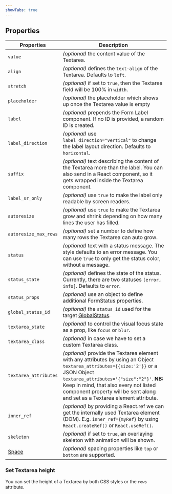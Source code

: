 ```yaml
---
showTabs: true
---
```


## Properties

| Properties                                  | Description                                                                                                                                                                                                                                                                                                |
| ------------------------------------------- | ---------------------------------------------------------------------------------------------------------------------------------------------------------------------------------------------------------------------------------------------------------------------------------------------------------- |
| `value`                                     | _(optional)_ the content value of the Textarea.                                                                                                                                                                                                                                                            |
| `align`                                     | _(optional)_ defines the `text-align` of the Textarea. Defaults to `left`.                                                                                                                                                                                                                                 |
| `stretch`                                   | _(optional)_ if set to `true`, then the Textarea field will be 100% in `width`.                                                                                                                                                                                                                            |
| `placeholder`                               | _(optional)_ the placeholder which shows up once the Textarea value is empty                                                                                                                                                                                                                               |
| `label`                                     | _(optional)_ prepends the Form Label component. If no ID is provided, a random ID is created.                                                                                                                                                                                                              |
| `label_direction`                           | _(optional)_ use `label_direction="vertical"` to change the label layout direction. Defaults to `horizontal`.                                                                                                                                                                                              |
| `suffix`                                    | _(optional)_ text describing the content of the Textarea more than the label. You can also send in a React component, so it gets wrapped inside the Textarea component.                                                                                                                                    |
| `label_sr_only`                             | _(optional)_ use `true` to make the label only readable by screen readers.                                                                                                                                                                                                                                 |
| `autoresize`                                | _(optional)_ use `true` to make the Textarea grow and shrink depending on how many lines the user has filled.                                                                                                                                                                                              |
| `autoresize_max_rows`                       | _(optional)_ set a number to define how many rows the Textarea can auto grow.                                                                                                                                                                                                                              |
| `status`                                    | _(optional)_ text with a status message. The style defaults to an error message. You can use `true` to only get the status color, without a message.                                                                                                                                                       |
| `status_state`                              | _(optional)_ defines the state of the status. Currently, there are two statuses `[error, info]`. Defaults to `error`.                                                                                                                                                                                      |
| `status_props`                              | _(optional)_ use an object to define additional FormStatus properties.                                                                                                                                                                                                                                     |
| `global_status_id`                          | _(optional)_ the `status_id` used for the target [GlobalStatus](/uilib/components/global-status).                                                                                                                                                                                                          |
| `textarea_state`                            | _(optional)_ to control the visual focus state as a prop, like `focus` or `blur`.                                                                                                                                                                                                                          |
| `textarea_class`                            | _(optional)_ in case we have to set a custom Textarea class.                                                                                                                                                                                                                                               |
| `textarea_attributes`                       | _(optional)_ provide the Textarea element with any attributes by using an Object `textarea_attributes={{size:'2'}}` or a JSON Object `textarea_attributes='{"size":"2"}'`. **NB:** Keep in mind, that also every not listed component property will be sent along and set as a Textarea element attribute. |
| `inner_ref`                                 | _(optional)_ by providing a React.ref we can get the internally used Textarea element (DOM). E.g. `inner_ref={myRef}` by using `React.createRef()` or `React.useRef()`.                                                                                                                                    |
| `skeleton`                                  | _(optional)_ if set to `true`, an overlaying skeleton with animation will be shown.                                                                                                                                                                                                                        |
| [Space](/uilib/components/space/properties) | _(optional)_ spacing properties like `top` or `bottom` are supported.                                                                                                                                                                                                                                      |

### Set Textarea height

You can set the height of a Textarea by both CSS styles or the `rows` attribute.
